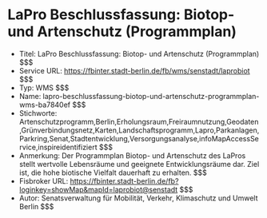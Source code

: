 # LaPro Beschlussfassung: Biotop- und Artenschutz (Programmplan)
- Titel: LaPro Beschlussfassung: Biotop- und Artenschutz (Programmplan) $$$
- Service URL: https://fbinter.stadt-berlin.de/fb/wms/senstadt/laprobiot $$$
- Typ: WMS $$$
- Name: lapro-beschlussfassung-biotop-und-artenschutz-programmplan-wms-ba7840ef $$$
- Stichworte: Artenschutzprogramm,Berlin,Erholungsraum,Freiraumnutzung,Geodaten,Grünverbindungsnetz,Karten,Landschaftsprogramm,Lapro,Parkanlagen,Parkring,Senat,Stadtentwicklung,Versorgungsanalyse,infoMapAccessService,inspireidentifiziert $$$
- Anmerkung: Der Programmplan Biotop- und Artenschutz des LaPros stellt wertvolle Lebensräume und geeignete Entwicklungsräume dar. Ziel ist, die hohe biotische Vielfalt dauerhaft zu erhalten. $$$
- Fisbroker URL: https://fbinter.stadt-berlin.de/fb?loginkey=showMap&mapId=laprobiot@senstadt $$$
- Autor: Senatsverwaltung für Mobilität, Verkehr, Klimaschutz und Umwelt Berlin $$$
